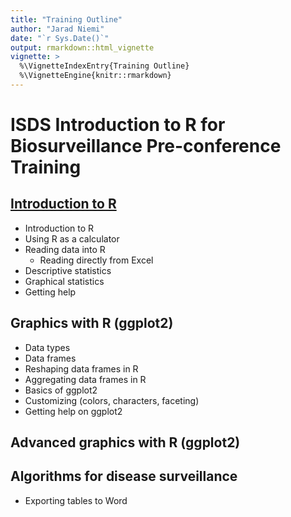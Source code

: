 ```yaml
---
title: "Training Outline"
author: "Jarad Niemi"
date: "`r Sys.Date()`"
output: rmarkdown::html_vignette
vignette: >
  %\VignetteIndexEntry{Training Outline}
  %\VignetteEngine{knitr::rmarkdown}
---
```


# ISDS Introduction to R for Biosurveillance Pre-conference Training

## [Introduction to R](intro.html)

- Introduction to R
- Using R as a calculator
- Reading data into R
  - Reading directly from Excel
- Descriptive statistics
- Graphical statistics
- Getting help

## Graphics with R (ggplot2)

- Data types
- Data frames
- Reshaping data frames in R
- Aggregating data frames in R
- Basics of ggplot2
- Customizing (colors, characters, faceting)
- Getting help on ggplot2

## Advanced graphics with R (ggplot2)


## Algorithms for disease surveillance

- Exporting tables to Word


